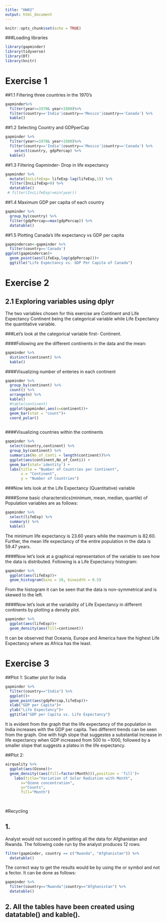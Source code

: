 ```yaml
---
title: "HW02"
output: html_document
---
```


```r
knitr::opts_chunk$set(echo = TRUE)
```
###Loading libraries
```r
library(gapminder)
library(tidyverse)
library(DT)
library(knitr)
```
# Exercise 1

##1.1 
Filtering three countries in the 1970's
```r
gapminder%>% 
  filter(year>=1970& year<1980)%>% 
  filter(country=='India'|country=='Mexico'|country=='Canada') %>% 
  kable()

```

##1.2 
Selecting Country and GDPperCap
```r
gapminder %>% 
  filter(year>=1970& year<1980)%>% 
  filter(country=='India'|country=='Mexico'|country=='Canada') %>% 
    select(country, gdpPercap) %>% 
  kable()
```

##1.3 
Filtering Gapminder- Drop in life expectancy 
```r
gapminder %>% 
  mutate(IncLifeExp= lifeExp-lag(lifeExp,1)) %>% 
  filter(IncLifeExp>0) %>% 
  datatable()
 # filter(IncLifeExp!=min(year))
```

##1.4 
Maximum GDP per capita of each country
```r
gapminder %>%
  group_by(country) %>% 
  filter(gdpPercap==max(gdpPercap)) %>% 
  datatable()
```

##1.5
Plotting Canada's life expectancy vs GDP per capita
```r
gapmindercan<-gapminder %>% 
  filter(country=='Canada')
ggplot(gapmindercan)+
  geom_point(aes(lifeExp,log(gdpPercap)))+
  ggtitle("Life Expectancy vs. GDP Per Capita of Canada")

```


# Exercise 2

## 2.1 Exploring variables using dplyr
The two variables chosen for this exercise are Continent and Life Expectancy Continent being the categorical variable while Life Expectancy the quantitative variable. 


###Let's look at the categorical variable first- Continent.

####Following are the different continents in the data and the mean: 
```r
gapminder %>% 
  distinct(continent) %>% 
  kable()

```

####Visualizing number of enteries in each continent
```r
gapminder %>% 
  group_by(continent) %>% 
  count() %>% 
  arrange(n) %>% 
  kable()
  #table(continent)
  ggplot(gapminder,aes(x=continent))+
  geom_bar(stat = "count")+
  coord_polar()
  
```

####Visualizing countries within the continents

```r
gapminder %>%
  select(country,continent) %>% 
  group_by(continent) %>%
  summarize(No_of_Conti = length(continent))%>%
  ggplot(aes(continent,No_of_Conti)) +
  geom_bar(stat='identity') +
  labs(title = "Number of Countries per Continent",
       x = "Continent",
       y = "Number of Countries")
```



###Now lets look at the Life Expectancy (Quantitative) variable

####Some basic characterstics(minimum, mean, median, quartile) of Population variables are as follows: 
```r
gapminder %>% 
  select(lifeExp) %>% 
  summary() %>% 
  kable()
```
The minimum life expectancy is 23.60 years while the maximum is 82.60. Further, the mean life expectancy of the entire population in the data is 59.47 years. 

####Now let's look at a graphical representation of the variable to see how the data is distributed. Following is a Life Expectancy histogram:

```r
gapminder %>% 
  ggplot(aes(lifeExp))+
  geom_histogram(bins = 10, binwidth = 0.5)
```

From the histogram it can be seen that the data is non-symmetrical and is skewed to the left. 

####Now let's look at the variability of Life Expectancy in different continents by plotting a density plot.

```r
gapminder %>% 
  ggplot(aes(lifeExp))+
  geom_density(aes(fill=continent))

```

It can be observed that Oceania, Europe and America have the highest Life Expectancy where as Africa has the least. 

# Exercise 3

##Plot 1: Scatter plot for India
```r
gapminder %>% 
  filter(country=="India") %>% 
  ggplot()+
  geom_point(aes(gdpPercap,lifeExp))+
  xlab("GDP per Capita")+
  ylab("Life Expectancy")+
  ggtitle("GDP per Capita vs. Life Expectancy")
```
It is evident from the graph that the life expectancy of the population in India increases with the GDP per capita. Two different trends can be seen from the graph. One with high slope that suggestes a substantial increase in life expectancy when GDP increased from 500 to ~1000, followed by a smaller slope that suggests a plateu in the life expectancy.  


##Plot 2: 
```r
airquality %>% 
  ggplot(aes(Ozone))+
  geom_density((aes(fill=factor(Month))),position = 'fill')+
    labs(title="Variation of Solar Radiation with Month", 
       x="Ozone concentration",
       y="Counts",
       fill="Month")
  
  
```


#Recycling

## 1. 
Analyst would not succeed in getting all the data for Afghanistan and Rwanda. The following code run by the analyst produces 12 rows:
```r
filter(gapminder, country == c("Rwanda", "Afghanistan")) %>% 
  datatable()

```

The correct way to get the results would be by using the or symbol and not a fector. It can be done as follows:
```r
gapminder %>% 
  filter(country=="Rwanda"|country=="Afghanistan") %>% 
  datatable()
```

## 2. All the tables have been created using datatable() and kable(). 
